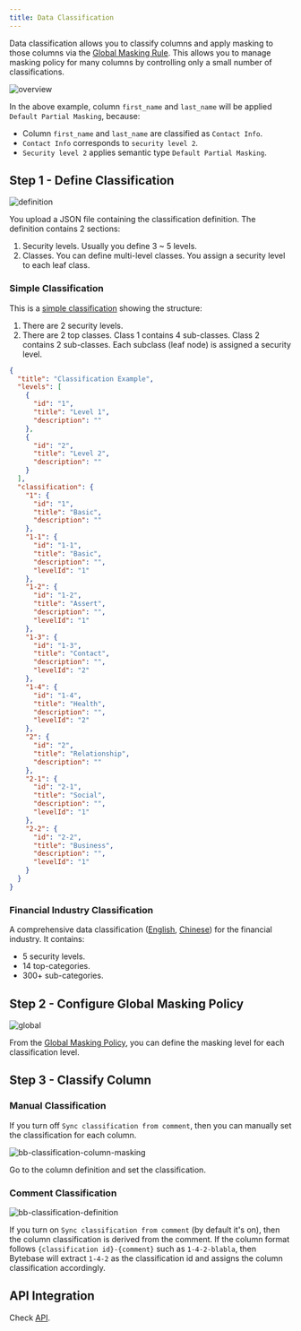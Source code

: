 ```yaml
---
title: Data Classification
---
```


Data classification allows you to classify columns and apply masking to those columns via the [Global Masking Rule](/docs/security/data-masking/global-masking-rule). This allows you to manage masking policy for many columns by controlling only a small number of classifications.

![overview](/content/docs/security/data-classification/classification-overview.webp)

In the above example, column `first_name` and `last_name` will be applied `Default Partial Masking`, because:

- Column `first_name` and `last_name` are classified as `Contact Info`.
- `Contact Info` corresponds to `security level 2`.
- `Security level 2` applies semantic type `Default Partial Masking`.

## Step 1 - Define Classification

![definition](/content/docs/security/data-classification/bb-classification-definition.webp)

You upload a JSON file containing the classification definition. The definition contains 2 sections:

1. Security levels. Usually you define 3 ~ 5 levels.
2. Classes. You can define multi-level classes. You assign a security level to each leaf class.

### Simple Classification

This is a [simple classification](/content/docs/security/data-classification/classification-simple.json) showing the structure:

1. There are 2 security levels.
1. There are 2 top classes. Class 1 contains 4 sub-classes. Class 2 contains 2 sub-classes. Each subclass (leaf node) is assigned a security level.

```json
{
  "title": "Classification Example",
  "levels": [
    {
      "id": "1",
      "title": "Level 1",
      "description": ""
    },
    {
      "id": "2",
      "title": "Level 2",
      "description": ""
    }
  ],
  "classification": {
    "1": {
      "id": "1",
      "title": "Basic",
      "description": ""
    },
    "1-1": {
      "id": "1-1",
      "title": "Basic",
      "description": "",
      "levelId": "1"
    },
    "1-2": {
      "id": "1-2",
      "title": "Assert",
      "description": "",
      "levelId": "1"
    },
    "1-3": {
      "id": "1-3",
      "title": "Contact",
      "description": "",
      "levelId": "2"
    },
    "1-4": {
      "id": "1-4",
      "title": "Health",
      "description": "",
      "levelId": "2"
    },
    "2": {
      "id": "2",
      "title": "Relationship",
      "description": ""
    },
    "2-1": {
      "id": "2-1",
      "title": "Social",
      "description": "",
      "levelId": "1"
    },
    "2-2": {
      "id": "2-2",
      "title": "Business",
      "description": "",
      "levelId": "1"
    }
  }
}
```

### Financial Industry Classification

A comprehensive data classification ([English](/content/docs/security/data-classification/classification-financial-industry-en.json), [Chinese](/content/docs/security/data-classification/classification-financial-industry-zh.json)) for the financial industry. It contains:

- 5 security levels.
- 14 top-categories.
- 300+ sub-categories.

## Step 2 - Configure Global Masking Policy

![global](/content/docs/security/data-classification/bb-classification-global-masking.webp)

From the [Global Masking Policy](../global-masking-rule), you can define the masking level for each classification level.

## Step 3 - Classify Column

### Manual Classification

If you turn off `Sync classification from comment`, then you can manually set the classification for each column.

![bb-classification-column-masking](/content/docs/security/data-classification/bb-classification-column-masking.webp)

Go to the column definition and set the classification.

### Comment Classification

![bb-classification-definition](/content/docs/security/data-classification/bb-classification-definition.webp)

If you turn on `Sync classification from comment` (by default it's on), then the column classification is derived from the comment.
If the column format follows `{classification id}-{comment}` such as `1-4-2-blabla`, then Bytebase will extract
`1-4-2` as the classification id and assigns the column classification accordingly.

## API Integration

Check [API](/docs/api/data-classification/).
